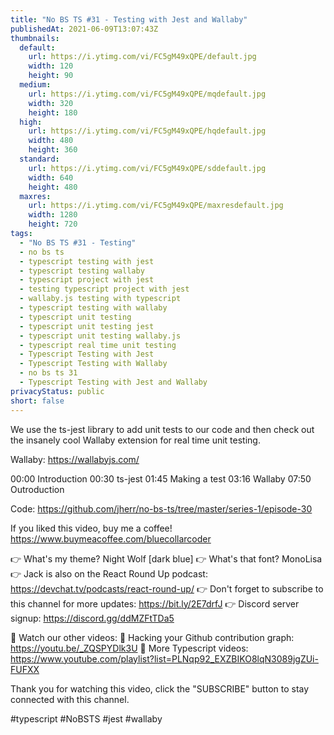 ```yaml
---
title: "No BS TS #31 - Testing with Jest and Wallaby"
publishedAt: 2021-06-09T13:07:43Z
thumbnails:
  default:
    url: https://i.ytimg.com/vi/FC5gM49xQPE/default.jpg
    width: 120
    height: 90
  medium:
    url: https://i.ytimg.com/vi/FC5gM49xQPE/mqdefault.jpg
    width: 320
    height: 180
  high:
    url: https://i.ytimg.com/vi/FC5gM49xQPE/hqdefault.jpg
    width: 480
    height: 360
  standard:
    url: https://i.ytimg.com/vi/FC5gM49xQPE/sddefault.jpg
    width: 640
    height: 480
  maxres:
    url: https://i.ytimg.com/vi/FC5gM49xQPE/maxresdefault.jpg
    width: 1280
    height: 720
tags:
  - "No BS TS #31 - Testing"
  - no bs ts
  - typescript testing with jest
  - typescript testing wallaby
  - typescript project with jest
  - testing typescript project with jest
  - wallaby.js testing with typescript
  - typescript testing with wallaby
  - typescript unit testing
  - typescript unit testing jest
  - typescript unit testing wallaby.js
  - typescript real time unit testing
  - Typescript Testing with Jest
  - Typescript Testing with Wallaby
  - no bs ts 31
  - Typescript Testing with Jest and Wallaby
privacyStatus: public
short: false
---
```

  
  We use the ts-jest library to add unit tests to our code and then check out the insanely cool Wallaby extension for real time unit testing.

Wallaby: https://wallabyjs.com/

00:00 Introduction
00:30 ts-jest
01:45 Making a test
03:16 Wallaby
07:50 Outroduction

Code: https://github.com/jherr/no-bs-ts/tree/master/series-1/episode-30

If you liked this video, buy me a coffee! https://www.buymeacoffee.com/bluecollarcoder

👉 What's my theme? Night Wolf [dark blue]
👉 What's that font? MonoLisa
👉 Jack is also on the React Round Up podcast: https://devchat.tv/podcasts/react-round-up/
👉 Don't forget to subscribe to this channel for more updates: https://bit.ly/2E7drfJ
👉 Discord server signup: https://discord.gg/ddMZFtTDa5

💢 Watch our other videos:
💟 Hacking your Github contribution graph: https://youtu.be/_ZQSPYDlk3U
💟 More Typescript videos: https://www.youtube.com/playlist?list=PLNqp92_EXZBIKO8lqN3089jgZUi-FUFXX

Thank you for watching this video, click the "SUBSCRIBE" button to stay connected with this channel. 

#typescript #NoBSTS #jest #wallaby
  